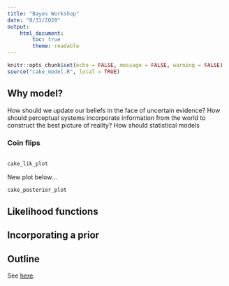```yaml
---
title: "Bayes Workshop"
date: "8/31/2020"
output: 
    html_document:
        toc: true
        theme: readable
---
```


```r
knitr::opts_chunk$set(echo = FALSE, message = FALSE, warning = FALSE)
source("cake_model.R", local = TRUE)
```

## Why model?

How should we update our beliefs in the face of uncertain evidence? How should perceptual systems incorporate information from the world to construct the best picture of reality? How should statistical models

### Coin flips

```r

```



```r
cake_lik_plot
```

New plot below...

```r
cake_posterior_plot
```

## Likelihood functions

## Incorporating a prior

## Outline

See [here](https://docs.google.com/document/d/1jEDeItHwcJVA60lQa6tkH0v6xUkNUUmo8nmfCbKhEdo/edit).

